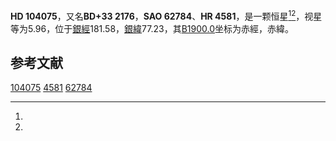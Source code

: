 {{Starbox begin
| name = HD 104075
}}
{{Starbox observe
| epoch = [[J2000.0|J2000.0]]
| constell = {{星座名待查}}<ref name=SIMBAD>{{cite web
 | url=http://simbad.u-strasbg.fr/simbad/sim-id?Ident=HR+4581
 | title=Pulsating variable Star
 | publisher=Centre de Données astronomiques de Strasbourg
 | work=SIMBAD
 | accessdate=2012-07-13
 | archive-date=2016-03-17
 | archive-url=https://web.archive.org/web/20160317074508/http://simbad.u-strasbg.fr/simbad/sim-id?Ident=HR+4581
 | dead-url=no
 }}</ref><ref name=DATA>{{cite web
 | url=http://vizier.u-strasbg.fr/viz-bin/VizieR-5?-out.add=.&-source=5050&-corr=PK=HR&-out.max=9999&HR=4581
 | title=VizieR Detailed Page
 | accessdate=2012-07-13
 | archive-date=2016-03-04
 | archive-url=https://web.archive.org/web/20160304204428/http://vizier.u-strasbg.fr/viz-bin/VizieR-5?-out.add=.&-source=5050&-corr=PK=HR&-out.max=9999&HR=4581
 | dead-url=no
 }}</ref>
| 星官 = 
| ra = {{RA|11|59|17.6}}<ref name=SIMBAD /><ref name=DATA />
| dec = {{DEC|+33|10|3}}<ref name=SIMBAD /><ref name=DATA />
| appmag_v = 5.96<ref name=SIMBAD /><ref name=DATA />
}}
{{Starbox character
| class = K1III<ref name=SIMBAD /><ref name=DATA />
| b-v = 1.15<ref name=SIMBAD /><ref name=DATA />
| u-b = 1.11<ref name=SIMBAD /><ref name=DATA />
| r-i = 0.58<ref name=SIMBAD /><ref name=DATA />
| variable = 
}}
{{Starbox astrometry
| radial_v = 1.11
| prop_mo_ra = -1
| parallax = 
| p_error = 
}}
{{Starbox catalog
| names =BD+33 2176，[[SAO星表|SAO]] 62784，[[HD星表|HD]] 104075，[[HR星表|HR]] 4581}}
{{Starbox reference |Simbad=HR+4581}}
{{Starbox end}}

'''HD 104075'''，又名'''BD+33 2176'''，'''SAO 62784'''、'''HR 4581'''，是一颗恒星<ref name=SIMBAD /><ref name=DATA />，视星等为5.96，位于[[銀道座標系|銀經]]181.58，[[銀道座標系|銀緯]]77.23，其[[B1900.0|B1900.0]]坐标为赤經{{RA|11|54|8.9}}，赤緯{{DEC|+33|77.23|27}}。

== 参考文献 ==
{{reflist}}

{{star-stub}}

[[Category:HD和HDE天體|104075]]
[[Category:HR天體|4581]]
[[Category:SAO天體|62784]]